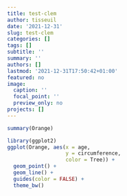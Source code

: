 ```yaml
---
title: test-clem
author: tisseuil
date: '2021-12-31'
slug: test-clem
categories: []
tags: []
subtitle: ''
summary: ''
authors: []
lastmod: '2021-12-31T17:50:42+01:00'
featured: no
image:
  caption: ''
  focal_point: ''
  preview_only: no
projects: []
---
```



```r
summary(Orange)
```


```r
library(ggplot2)
ggplot(Orange, aes(x = age, 
                   y = circumference, 
                   color = Tree)) +
  geom_point() +
  geom_line() +
  guides(color = FALSE) +
  theme_bw()
```
